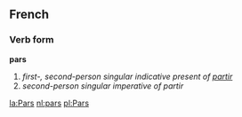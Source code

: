 ==French==
===Verb form===
'''pars'''

# ''first-, second-person singular indicative present of [[partir]]''
# ''second-person singular imperative of partir''

[[la:Pars]]
[[nl:pars]]
[[pl:Pars]]